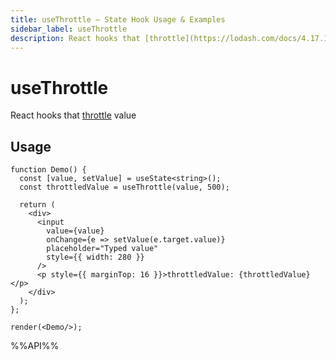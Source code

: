 ```yaml
---
title: useThrottle – State Hook Usage & Examples
sidebar_label: useThrottle
description: React hooks that [throttle](https://lodash.com/docs/4.17.15#throttle) value. Learn usage patterns, best practices, and code examples for React developers.
---
```

# useThrottle

React hooks that [throttle](https://lodash.com/docs/4.17.15#throttle) value


## Usage

```tsx live noInline
function Demo() {
  const [value, setValue] = useState<string>();
  const throttledValue = useThrottle(value, 500);

  return (
    <div>
      <input
        value={value}
        onChange={e => setValue(e.target.value)}
        placeholder="Typed value"
        style={{ width: 280 }}
      />
      <p style={{ marginTop: 16 }}>throttledValue: {throttledValue}</p>
    </div>
  );
};

render(<Demo/>);

```

%%API%%
